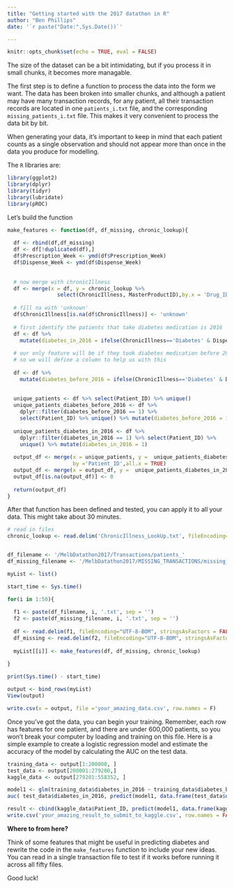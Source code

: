 ```yaml
---
title: "Getting started with the 2017 datathon in R"
author: "Ben Phillips"
date: '`r paste("Date:",Sys.Date())`'

---
```


```r
knitr::opts_chunk$set(echo = TRUE, eval = FALSE)
```

The size of the dataset can be a bit intimidating, but if you process it in small chunks, it becomes more managable.

The first step is to define a function to process the data into the form we want. The data has been broken into smaller chunks, and although a patient may have many transaction records, for any patient, all their transaction records are located in one `patients_i.txt` file, and the corresponding `missing_patients_i.txt` file. This makes it very convenient to process the data bit by bit. 

When generating your data, it's important to keep in mind that each patient counts as a single observation and should not appear more than once in the data you produce for modelling.

The `R` libraries are:

```r
library(ggplot2)
library(dplyr)
library(tidyr)
library(lubridate)
library(pROC)
```

Let's build the function

```r
make_features <- function(df, df_missing, chronic_lookup){
  
  df <- rbind(df,df_missing)
  df <- df[!duplicated(df),]
  df$Prescription_Week <- ymd(df$Prescription_Week)
  df$Dispense_Week <- ymd(df$Dispense_Week)
  
  
  # now merge with chronicIllness
  df <- merge(x = df, y = chronic_lookup %>% 
                select(ChronicIllness, MasterProductID),by.x = 'Drug_ID',by.y = 'MasterProductID', all.x = TRUE)
  
  # fill na with 'unknown'
  df$ChronicIllness[is.na(df$ChronicIllness)] <- 'unknown'
  
  # first identify the patients that take diabetes medication is 2016
  df <- df %>% 
    mutate(diabetes_in_2016 = ifelse(ChronicIllness=='Diabetes' & Dispense_Week>=dmy('01-01-2016'), 1, 0))
  
  # our only feature will be if they took diabetes medication before 2016
  # so we will define a column to help us with this
  
  df <- df %>% 
    mutate(diabetes_before_2016 = ifelse(ChronicIllness=='Diabetes' & Dispense_Week<dmy('01-01-2016'), 1, 0))
  
  
  unique_patients <- df %>% select(Patient_ID) %>% unique()
  unique_patients_diabetes_before_2016 <- df %>% 
    dplyr::filter(diabetes_before_2016 == 1) %>% 
    select(Patient_ID) %>% unique() %>% mutate(diabetes_before_2016 = 1)
  
  unique_patients_diabetes_in_2016 <- df %>% 
    dplyr::filter(diabetes_in_2016 == 1) %>% select(Patient_ID) %>% 
    unique() %>% mutate(diabetes_in_2016 = 1)
  
  output_df <- merge(x = unique_patients, y =  unique_patients_diabetes_before_2016,
                     by ='Patient_ID',all.x = TRUE)
  output_df <- merge(x = output_df, y =  unique_patients_diabetes_in_2016, by ='Patient_ID', all.x = TRUE)
  output_df[is.na(output_df)] <- 0
  
  return(output_df)
}

```

After that function has been defined and tested, you can apply it to all your data. This might take about 30 minutes.

```r

# read in files
chronic_lookup <- read.delim('ChronicIllness_LookUp.txt', fileEncoding="UTF-8-BOM", stringsAsFactors = FALSE)


df_filename <- '/MelbDatathon2017/Transactions/patients_'
df_missing_filename <- '/MelbDatathon2017/MISSING_TRANSACTIONS/missing_patients_'

myList <- list()

start_time <- Sys.time()

for(i in 1:50){
  
  f1 <- paste(df_filename, i, '.txt', sep = '')
  f2 <- paste(df_missing_filename, i, '.txt', sep = '')
  
  df <- read.delim(f1, fileEncoding="UTF-8-BOM", stringsAsFactors = FALSE)
  df_missing <- read.delim(f2, fileEncoding="UTF-8-BOM", stringsAsFactors = FALSE)
  
  myList[[i]] <- make_features(df, df_missing, chronic_lookup)
  
}

print(Sys.time() - start_time)

output <- bind_rows(myList)
View(output)

write.csv(x = output, file ='your_amazing_data.csv', row.names = F)

```

Once you've got the data, you can begin your training. Remember, each row has features for one patient, and there are under 600,000 patients, so you won't break your computer by loading and training on this file. Here is a simple example to create a logistic regression model and estimate the accuracy of the model by calculating the AUC on the test data.

```r

training_data <- output[1:200000, ]
test_data <- output[200001:279200,]
kaggle_data <- output[279201:558352, ]

model1 <- glm(training_data$diabetes_in_2016 ~ training_data$diabetes_before_2016)
auc( test_data$diabetes_in_2016, predict(model1, data.frame(test_data$diabetes_before_2016)))

result <- cbind(kaggle_data$Patient_ID, predict(model1, data.frame(kaggle_data$diabetes_before_2016)))
write.csv('your_amazing_result_to_submit_to_kaggle.csv', row.names = FALSE)

```

**Where to from here?**

Think of some features that might be useful in predicting diabetes and rewrite the code in the `make_features` function to include your new ideas. You can read in a single transaction file to test if it works before running it across all fifty files.

Good luck!
